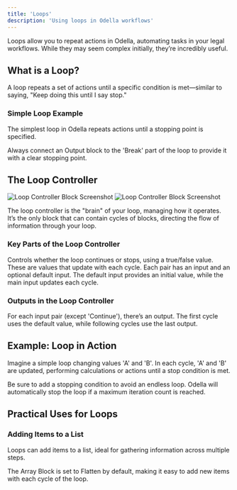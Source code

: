 ```yaml
---
title: 'Loops'
description: 'Using loops in Odella workflows'
---
```


<Callout type="info">
  Loops allow you to repeat actions in Odella, automating tasks in your legal workflows. While they may seem complex initially, they’re incredibly useful.
</Callout>

## What is a Loop?

A loop repeats a set of actions until a specific condition is met—similar to saying, "Keep doing this until I say stop."

### Simple Loop Example

The simplest loop in Odella repeats actions until a stopping point is specified.

<Tip>
  Always connect an Output block to the 'Break' part of the loop to provide it with a clear stopping point.
</Tip>

## The Loop Controller

<Frame>
  <img src="/block-reference/assets/loop_controller_light.png" alt="Loop Controller Block Screenshot" className="block dark:hidden" />
  <img src="/block-reference/assets/loop_controller_dark.png" alt="Loop Controller Block Screenshot" className="hidden dark:block" />
</Frame>

The loop controller is the "brain" of your loop, managing how it operates. It’s the only block that can contain cycles of blocks, directing the flow of information through your loop.

### Key Parts of the Loop Controller

<CardGroup cols={2}>
  <Card title="Continue" icon="play">
    Controls whether the loop continues or stops, using a true/false value.
  </Card>
  <Card title="Input Pairs" icon="arrows-rotate">
    These are values that update with each cycle. Each pair has an input and an optional default input.
  </Card>
</CardGroup>

<Callout type="info">
  The default input provides an initial value, while the main input updates each cycle.
</Callout>

### Outputs in the Loop Controller

For each input pair (except 'Continue'), there’s an output. The first cycle uses the default value, while following cycles use the last output.

## Example: Loop in Action

Imagine a simple loop changing values 'A' and 'B'. In each cycle, 'A' and 'B' are updated, performing calculations or actions until a stop condition is met.

<Warning>
  Be sure to add a stopping condition to avoid an endless loop. Odella will automatically stop the loop if a maximum iteration count is reached.
</Warning>

## Practical Uses for Loops

### Adding Items to a List

Loops can add items to a list, ideal for gathering information across multiple steps.

<Callout type="info">
  The Array Block is set to Flatten by default, making it easy to add new items with each cycle of the loop.
</Callout>
